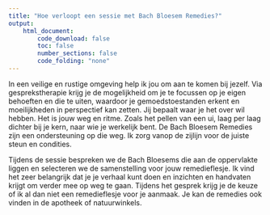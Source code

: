 ```yaml
---
title: "Hoe verloopt een sessie met Bach Bloesem Remedies?"
output:
    html_document:
        code_download: false
        toc: false
        number_sections: false
        code_folding: "none"
---
```


In een veilige en rustige omgeving help ik jou om aan te komen bij jezelf. Via gesprekstherapie krijg je de mogelijkheid om je te focussen op je eigen behoeften en die te uiten, waardoor je gemoedstoestanden erkent en moeilijkheden in perspectief kan zetten. Jij bepaalt waar je het over wil hebben. Het is jouw weg en ritme. Zoals het pellen van een ui, laag per laag dichter bij je kern, naar wie je werkelijk bent. De Bach Bloesem Remedies zijn een ondersteuning op die weg. Ik zorg vanop de zijlijn voor de juiste steun en condities.

Tijdens de sessie bespreken we de Bach Bloesems die aan de oppervlakte liggen en selecteren we de samenstelling voor jouw remedieflesje. Ik vind het zeer belangrijk dat je je verhaal kunt doen en inzichten en handvaten krijgt om verder mee op weg te gaan. Tijdens het gesprek krijg je de keuze of ik al dan niet een remedieflesje voor je aanmaak. Je kan de remedies ook vinden in de apotheek of natuurwinkels.
